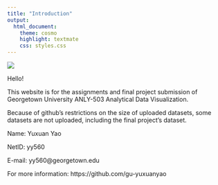 ```yaml
---
title: "Introduction"
output: 
  html_document:
    theme: cosmo
    highlight: textmate
    css: styles.css
---
```





![](cover.jpg)



Hello!

This website is for the assignments and final project submission of Georgetown University ANLY-503 Analytical Data Visualization.

Because of github's restrictions on the size of uploaded datasets, some datasets are not uploaded, including the final project's dataset.

Name: Yuxuan Yao

NetID: yy560

E-mail: yy560@georgetown.edu

For more information: https://github.com/gu-yuxuanyao